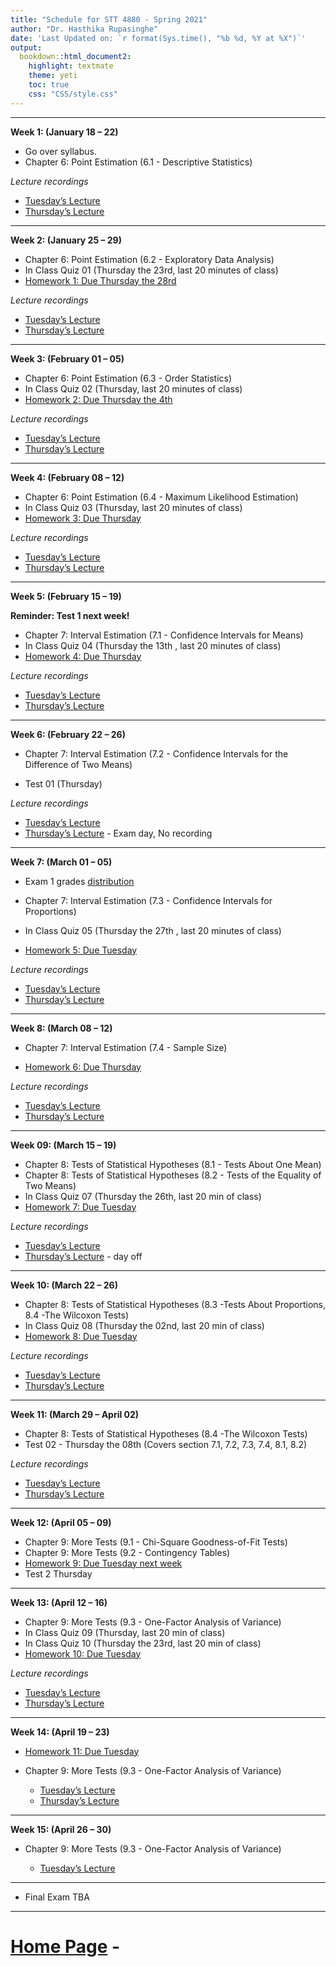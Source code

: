 ```yaml
---
title: "Schedule for STT 4880 - Spring 2021"
author: "Dr. Hasthika Rupasinghe"
date: 'Last Updated on: `r format(Sys.time(), "%b %d, %Y at %X")`'
output: 
  bookdown::html_document2: 
    highlight: textmate
    theme: yeti
    toc: true
    css: "CSS/style.css"
---
```


***

**Week 1: (January 18 -- 22)**

* Go over syllabus.
* Chapter 6: Point Estimation (6.1 - Descriptive Statistics)

*Lecture recordings*

  * [Tuesday's Lecture](https://appstate.zoom.us/rec/share/S76r370t-xKnXB260_P2ckgNdqn3aTDxh-ZTezDG3PNXsGMJE1b8ReEd_rLNqMGH.qI6WSKuCtqbxRuU_) 
  * [Thursday's Lecture](https://appstate.zoom.us/rec/share/iL0Ok-VxS8vnJlRmOqxRqEn0yr9g0JWmBOAIXyCSf8d-gDhsTrIDLVaeGAe5sl9A._IJwTyhTGnKVQNzc)

***

**Week 2: (January 25 -- 29)** 

* Chapter 6: Point Estimation (6.2 - Exploratory Data Analysis)
* In Class Quiz 01 (Thursday the 23rd, last 20 minutes of class)
* [Homework 1: Due Thursday the 28rd](Homework.html)

*Lecture recordings*

  * [Tuesday's Lecture](https://appstate.zoom.us/rec/share/QxaJHcCo0ipfyaF-WxKFDDWVoNaDXsMsHsaWhB8OtVMJ3X0fnIZ0QJ7iMAzHCqR4.wgLTYWRU601w6B6L)
  * [Thursday's Lecture](https://appstate.zoom.us/rec/share/5Ws-zJtcnkYx6BUDMCnaI8nzf4bWVmlmRPBNsHUaEI9ATPCqdUWmtw8NMtQ68tl6.0BvWksJj82ZFaZHt)

***

**Week 3: (February 01 -- 05)**

* Chapter 6: Point Estimation (6.3 - Order Statistics)
* In Class Quiz 02 (Thursday, last 20 minutes of class)
* [Homework 2: Due Thursday the 4th](Homework.html)

*Lecture recordings*

  * [Tuesday's Lecture](https://appstate.zoom.us/rec/share/hpz54vKnbO9R9xVTXyz7ln13hUIfIZlPytt6bjMlW7iJx8mH-K9pysQY-2_sVxgf.ME1u6uleMaarDAcQ)
  * [Thursday's Lecture](https://appstate.zoom.us/rec/share/2jYj0mk8mGuMYyg0V2_003iZ_1_eV44yZRK_LT695q9VQ9MHtgAQuL4N6HU-24Pf.EvoDGuIBfYSnENEn)

***

**Week 4: (February 08 -- 12)**

* Chapter 6: Point Estimation (6.4 - Maximum Likelihood Estimation)
* In Class Quiz 03 (Thursday, last 20 minutes of class)
* [Homework 3: Due Thursday](Homework.html)

*Lecture recordings*

  * [Tuesday's Lecture](https://appstate.zoom.us/rec/share/ldU5qozpfK_0NsVPpkPXNAEMnd7KUCTlNqwkRPVaFiGnxmHidAc0TFFLXD9cbfY2.r8Nqa-EWnudI-fVV)
  * [Thursday's Lecture](https://appstate.zoom.us/rec/share/n4uXXqGzixYz9q6ooJTSjrVoNHEk-RAhP74e0nJ7zzTjG11D-IsifcnRkEI9nIgj.KwLmEFs900ZPfd0u)  

***

**Week 5: (February 15 -- 19)**

**Reminder: Test 1 next week!**

* Chapter 7: Interval Estimation (7.1 - Confidence Intervals for Means)
* In Class Quiz 04 (Thursday the 13th , last 20 minutes of class)
* [Homework 4: Due Thursday](Homework.html)

*Lecture recordings*

  * [Tuesday's Lecture](https://appstate.zoom.us/rec/share/SQ7vpQAlhqqpDLbaYNq2MNFQM6BEcWeYoBNqiHFwrfE-8oSYL3agUIGMX4PoULbj.D5_hrQEATdOHGfuZ)
  * [Thursday's Lecture](https://appstate.zoom.us/rec/share/7COzCCYP3oycM6vBWzuiOlp-AcA9A6W48tRhodp5ley9WNnkiUpgVbh1njqDi8Nh.NGqspanJg4vgsIJj)  

***

**Week 6: (February 22 -- 26)**

* Chapter 7: Interval Estimation (7.2 - Confidence Intervals for the Difference
of Two Means)

* Test 01 (Thursday)

*Lecture recordings*

  * [Tuesday's Lecture](https://appstate.zoom.us/rec/share/BF8XciHSRDqqWjGxd3pPB6aU022HAljqMfh67z1X0hOiTsHBfbKsIBakyQAdkP1T.cc24BoaJvq_UfFUX)
  * [Thursday's Lecture]()  - Exam day, No recording
  

***

**Week 7: (March 01 -- 05)**

* Exam 1 grades [distribution](GradesDensity.html)

* Chapter 7: Interval Estimation (7.3 - Confidence Intervals for Proportions) 
* In Class Quiz 05 (Thursday the 27th , last 20 minutes of class)
* [Homework 5: Due Tuesday](Homework.html)

*Lecture recordings*

  * [Tuesday's Lecture](https://appstate.zoom.us/rec/share/wYybOQ-ngg7ATdSYtnEavhLZZDVkg0PIehz0icj99ePaus1bKsA9A7-PfhYnE4-m.o6Adkole2lA68bat)
  * [Thursday's Lecture](https://appstate.zoom.us/rec/share/y6rbeNfNnjZKUBSgk7xR_NljlyjXybdbG6vx348CRx7c02t7A32ZnasZJE1-V6p6.ydfnv6UZZBz3PZ1i)  

***

**Week 8: (March 08 -- 12)**

* Chapter 7: Interval Estimation (7.4 - Sample Size) 

* [Homework 6: Due Thursday](Homework.html)

*Lecture recordings*

  * [Tuesday's Lecture](https://appstate.zoom.us/rec/share/yPBBZ1Jj-WO9HUcAgLZnDcEbHW4z1gPBlvxqI-TvhOmO5-yjNyMtum-S-qiLL8UD.I2IoBWhz1gjE6zDp)
  * [Thursday's Lecture](https://appstate.zoom.us/rec/share/eLdvqpTxcr0XpM8hYFFKbDnykYymS7Y7Xf67ncx5WSGX0kainwCd1N8KhlVQ_InK.4U5EcYZNHUg67F9H)  

***

**Week 09: (March 15 -- 19)**

* Chapter 8: Tests of Statistical Hypotheses (8.1 - Tests About One Mean) 
* Chapter 8: Tests of Statistical Hypotheses (8.2 - Tests of the Equality of Two Means)
* In Class Quiz 07 (Thursday the 26th, last 20 min of class)
* [Homework 7: Due Tuesday](Homework.html)

*Lecture recordings*

  * [Tuesday's Lecture](https://appstate.zoom.us/rec/share/HVHU3xh6Z10YjhZBJD1XHW9ozDjMLQjDBe12-8FOMgCApyB7ZwY-h-raR8intDKW.xtTIaGcJMNR54AG8)
  * [Thursday's Lecture]()  - day off
  

***

**Week 10: (March 22 -- 26)**


* Chapter 8: Tests of Statistical Hypotheses (8.3 -Tests About Proportions, 8.4 -The Wilcoxon Tests)
* In Class Quiz 08 (Thursday the 02nd, last 20 min of class)
* [Homework 8: Due Tuesday](Homework.html)


*Lecture recordings*

  * [Tuesday's Lecture](https://appstate.zoom.us/rec/share/CFfXOatpmCasPBqReVk0HLnK7fLnVkdDer-hCIPqn9IDfUDkwdpCMI-a3Ssfmus.aL885svGsZJ5LcLx)
  * [Thursday's Lecture](https://appstate.zoom.us/rec/share/I2L4L_QI3m_akDDqDj766mTKJr8R9HUHpPc4LRSBk2ALbOVlm6lEdpPouepR5RFd._7Su1wxVuzHC4sLE)


***

**Week 11: (March 29 -- April 02)**

* Chapter 8: Tests of Statistical Hypotheses (8.4 -The Wilcoxon Tests)
* Test 02 - Thursday the 08th (Covers section 7.1, 7.2, 7.3, 7.4, 8.1, 8.2)

*Lecture recordings*

  * [Tuesday's Lecture](https://appstate.zoom.us/rec/share/8YJUEut_GEvvDxhQul_2NvR5abXtT9uEKQRa5DjLHneA6Gse7dntH5kkjGSbMpDT.lmZPg5TUdcJk65f5)
  * [Thursday's Lecture](https://appstate.zoom.us/rec/share/ASHSoICYU_RgNR-pzXENcC9TNzTrrsMmfGROrPrNDRfQ04f07I9gdTnvjoeIj7Ld.I-qGABs_XgWcv9r7)



***

**Week 12: (April 05 -- 09)**

* Chapter 9: More Tests (9.1 - Chi-Square Goodness-of-Fit Tests)
* Chapter 9: More Tests (9.2 - Contingency Tables)
* [Homework 9: Due Tuesday next week](Homework.html)
* Test 2 Thursday




***

**Week 13: (April 12 -- 16)**

* Chapter 9: More Tests (9.3 - One-Factor Analysis of Variance)
* In Class Quiz 09 (Thursday, last 20 min of class)
* In Class Quiz 10 (Thursday the 23rd, last 20 min of class)
* [Homework 10: Due Tuesday](Homework.html)


*Lecture recordings*

  * [Tuesday's Lecture](https://appstate.zoom.us/rec/share/1pTpB3kR-5spdsyUJLUa0y8yOcDq7HsDrJvgIbig-7JP-WQmowOllCYL36HRbRpp.yERCKkvyVgG9digz)
  * [Thursday's Lecture](https://appstate.zoom.us/rec/share/i2L-4FotsQunKTbdNu-VmNMAvfA8MKfwhxYrBYUCQSUQQQ9JDka5GX4qUgwpgnpU.vTEG_WrwcdG1vwWp)



***

**Week 14: (April 19 -- 23)**

* [Homework 11: Due Tuesday](Homework.html)
* Chapter 9: More Tests (9.3 - One-Factor Analysis of Variance)

  * [Tuesday's Lecture](https://appstate.zoom.us/rec/share/Xf7JR3oKvLV3L4G-ZIQpFkf8kpJAqc7kNb4hKA2Z9yphpKWlNYwSNPD2oAx7so7C.qaNrE_26dhj7MUen)
  * [Thursday's Lecture](https://appstate.zoom.us/rec/share/F9jljQunLT9z7sx-jv6uC_Ph845ChCWCOoMi93uK-5BCvth84QpE8txuFGhA_2dp.JqiZu7sTxV4LlAB1)

***

**Week 15: (April 26 -- 30)**

* Chapter 9: More Tests (9.3 - One-Factor Analysis of Variance)

  * [Tuesday's Lecture](https://appstate.zoom.us/rec/share/FYlkd0vpni7o18ez9R-LBhsH4pdxPRvfJqwYNHajs6EBUiRVuHwYMwvj3mCl6uN9.ejk-HsZi-W3URiz5)

***

* Final Exam TBA

***

# [Home Page](https://hasthika.github.io/STT4880SP2021/index.html) - 




